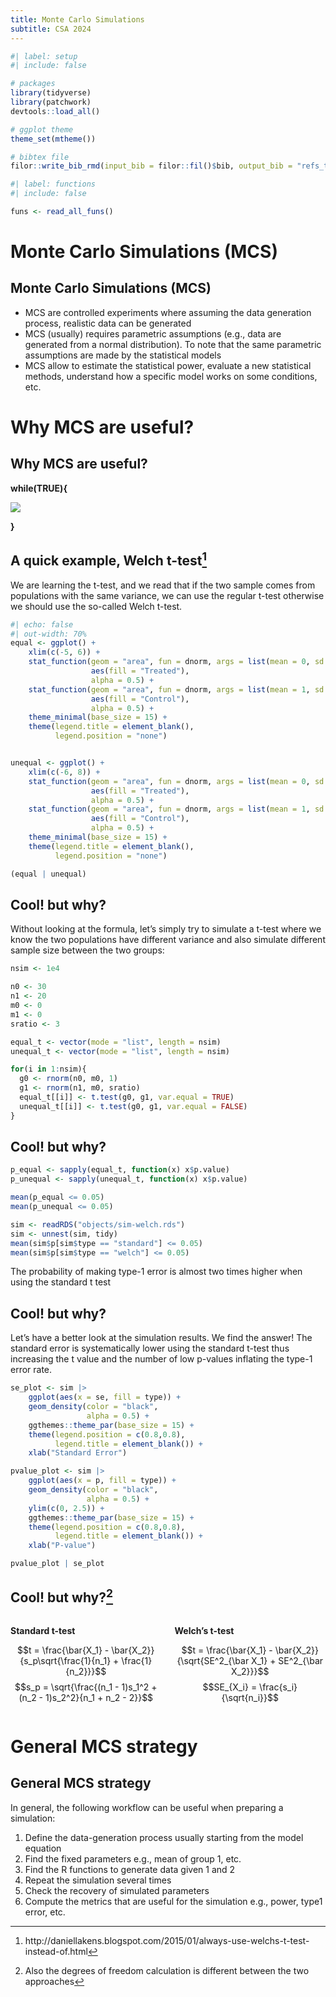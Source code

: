 ```yaml
---
title: Monte Carlo Simulations
subtitle: CSA 2024
---
```


```r
#| label: setup
#| include: false

# packages
library(tidyverse)
library(patchwork)
devtools::load_all()

# ggplot theme
theme_set(mtheme())

# bibtex file
filor::write_bib_rmd(input_bib = filor::fil()$bib, output_bib = "refs_to_download.bib")
```

```r
#| label: functions
#| include: false

funs <- read_all_funs()
```

# Monte Carlo Simulations (MCS) {.section}

## Monte Carlo Simulations (MCS)

- MCS are controlled experiments where assuming the data generation process, realistic data can be generated
- MCS (usually) requires parametric assumptions (e.g., data are generated from a normal distribution). To note that the same parametric assumptions are made by the statistical models
- MCS allow to estimate the statistical power, evaluate a new statistical methods, understand how a specific model works on some conditions, etc.

# Why MCS are useful? {.section}

## Why MCS are useful?

**while(TRUE){**

![](img/learningbysim.svg)

**}**

## A quick example, Welch t-test^[http://daniellakens.blogspot.com/2015/01/always-use-welchs-t-test-instead-of.html]

We are learning the t-test, and we read that if the two sample comes from populations with the same variance, we can use the regular t-test otherwise we should use the so-called Welch t-test.

```r
#| echo: false
#| out-width: 70%
equal <- ggplot() +
    xlim(c(-5, 6)) +
    stat_function(geom = "area", fun = dnorm, args = list(mean = 0, sd = 1),
                  aes(fill = "Treated"),
                  alpha = 0.5) +
    stat_function(geom = "area", fun = dnorm, args = list(mean = 1, sd = 1),
                  aes(fill = "Control"),
                  alpha = 0.5) +
    theme_minimal(base_size = 15) +
    theme(legend.title = element_blank(),
          legend.position = "none")


unequal <- ggplot() +
    xlim(c(-6, 8)) +
    stat_function(geom = "area", fun = dnorm, args = list(mean = 0, sd = 1),
                  aes(fill = "Treated"),
                  alpha = 0.5) +
    stat_function(geom = "area", fun = dnorm, args = list(mean = 1, sd = 2),
                  aes(fill = "Control"),
                  alpha = 0.5) +
    theme_minimal(base_size = 15) +
    theme(legend.title = element_blank(),
          legend.position = "none")

(equal | unequal)
```

## Cool! but why?

Without looking at the formula, let's simply try to simulate a t-test where we know the two populations have different variance and also simulate different sample size between the two groups:

```r
nsim <- 1e4

n0 <- 30
n1 <- 20
m0 <- 0
m1 <- 0
sratio <- 3

equal_t <- vector(mode = "list", length = nsim)
unequal_t <- vector(mode = "list", length = nsim)

for(i in 1:nsim){
  g0 <- rnorm(n0, m0, 1)  
  g1 <- rnorm(n1, m0, sratio)
  equal_t[[i]] <- t.test(g0, g1, var.equal = TRUE)
  unequal_t[[i]] <- t.test(g0, g1, var.equal = FALSE)
}
```

## Cool! but why?

```r
p_equal <- sapply(equal_t, function(x) x$p.value)
p_unequal <- sapply(unequal_t, function(x) x$p.value)

mean(p_equal <= 0.05)
mean(p_unequal <= 0.05)
```

```r
sim <- readRDS("objects/sim-welch.rds")
sim <- unnest(sim, tidy)
mean(sim$p[sim$type == "standard"] <= 0.05)
mean(sim$p[sim$type == "welch"] <= 0.05)
```

The probability of making type-1 error is almost two times higher when using the standard t test

## Cool! but why?

Let's have a better look at the simulation results. We find the answer! The standard error is systematically lower using the standard t-test thus increasing the t value and the number of low p-values inflating the type-1 error rate.

```r
se_plot <- sim |> 
    ggplot(aes(x = se, fill = type)) +
    geom_density(color = "black",
                 alpha = 0.5) +
    ggthemes::theme_par(base_size = 15) +
    theme(legend.position = c(0.8,0.8),
          legend.title = element_blank()) +
    xlab("Standard Error")

pvalue_plot <- sim |> 
    ggplot(aes(x = p, fill = type)) +
    geom_density(color = "black",
                 alpha = 0.5) +
    ylim(c(0, 2.5)) +
    ggthemes::theme_par(base_size = 15) +
    theme(legend.position = c(0.8,0.8),
          legend.title = element_blank()) +
    xlab("P-value")

pvalue_plot | se_plot
```

## Cool! but why?^[Also the degrees of freedom calculation is different between the two approaches]

:::: {.columns}

::: {.column width="50%"}
**Standard t-test**

$$t = \frac{\bar{X_1} - \bar{X_2}}{s_p\sqrt{\frac{1}{n_1} + \frac{1}{n_2}}}$$
$$s_p = \sqrt{\frac{(n_1 - 1)s_1^2 + (n_2 - 1)s_2^2}{n_1 + n_2 - 2}}$$
:::

::: {.column width="50%"}
**Welch's t-test**

$$t = \frac{\bar{X_1} - \bar{X_2}}{\sqrt{SE^2_{\bar X_1} + SE^2_{\bar X_2}}}$$
$$SE_{X_i} = \frac{s_i}{\sqrt{n_i}}$$
:::

::::

# General MCS strategy {.section}

## General MCS strategy

In general, the following workflow can be useful when preparing a simulation:

1. Define the data-generation process usually starting from the model equation
2. Find the fixed parameters e.g., mean of group 1, etc.
3. Find the R functions to generate data given 1 and 2
4. Repeat the simulation several times
5. Check the recovery of simulated parameters
6. Compute the metrics that are useful for the simulation e.g., power, type1 error, etc.